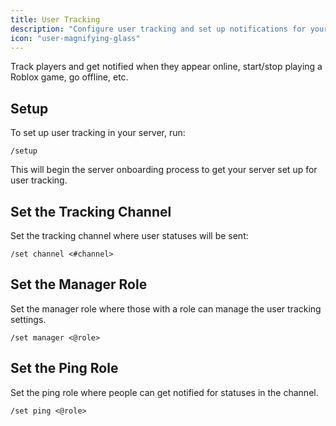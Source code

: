 ```yaml
---
title: User Tracking
description: "Configure user tracking and set up notifications for your server"
icon: "user-magnifying-glass"
---
```


Track players and get notified when they appear online, start/stop playing a Roblox game, go offline, etc.

## Setup
To set up user tracking in your server, run:
```
/setup
```
This will begin the server onboarding process to get your server set up for user tracking.

## Set the Tracking Channel
Set the tracking channel where user statuses will be sent:
```
/set channel <#channel>
```

## Set the Manager Role
Set the manager role where those with a role can manage the user tracking settings.
```
/set manager <@role>
```

## Set the Ping Role
Set the ping role where people can get notified for statuses in the channel.
```
/set ping <@role>
```